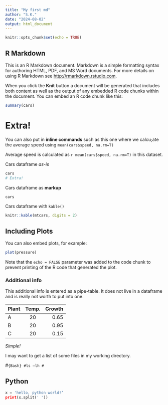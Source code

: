 ```yaml
---
title: "My first md"
author: "S.K."
date: "2024-08-02"
output: html_document
---
```


```r
knitr::opts_chunk$set(echo = TRUE)
```

## R Markdown

This is an R Markdown document. Markdown is a simple formatting syntax for authoring HTML, PDF, and MS Word documents. For more details on using R Markdown see <http://rmarkdown.rstudio.com>.

When you click the **Knit** button a document will be generated that includes both content as well as the output of any embedded R code chunks within the document. You can embed an R code chunk like this:

```r
summary(cars)
```

# Extra!

You can also put in **inline commands** such as this one where we calcu;ate the average speed using `mean(cars$speed, na.rm=T)` 

Average speed is calculated as `r mean(cars$speed, na.rm=T)` in this dataset.

Cars dataframe *as-is*
```r
cars
# Extra!
```

Cars dataframe as **markup**
```r
cars
```


Cars dataframe with `kable()`
```r
knitr::kable(mtcars, digits = 2)
```


## Including Plots

You can also embed plots, for example:

```r
plot(pressure)
```

Note that the `echo = FALSE` parameter was added to the code chunk to prevent printing of the R code that generated the plot.

### Additional info

This additional info is entered as a pipe-table. It does not live in a dataframe and is really not worth to put into one. 

| Plant | Temp. | Growth |
|:------|:-----:|-------:|
| A     | 20    | 0.65   |
| B     | 20    | 0.95   |
| C     | 20    | 0.15   |


*Simple!*

I may want to get a list of some files in my working directory.

#```{Bash}
#ls –lh
#```

## Python
```Python
x = 'hello, python world!‘
print(x.split(' '))
```


